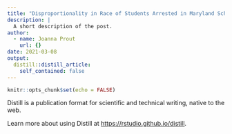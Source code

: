```yaml
---
title: "Disproportionality in Race of Students Arrested in Maryland Schools"
description: |
  A short description of the post.
author:
  - name: Joanna Prout
    url: {}
date: 2021-03-08
output:
  distill::distill_article:
    self_contained: false
---
```



```r
knitr::opts_chunk$set(echo = FALSE)
```

Distill is a publication format for scientific and technical writing, native to the web.

Learn more about using Distill at <https://rstudio.github.io/distill>.


